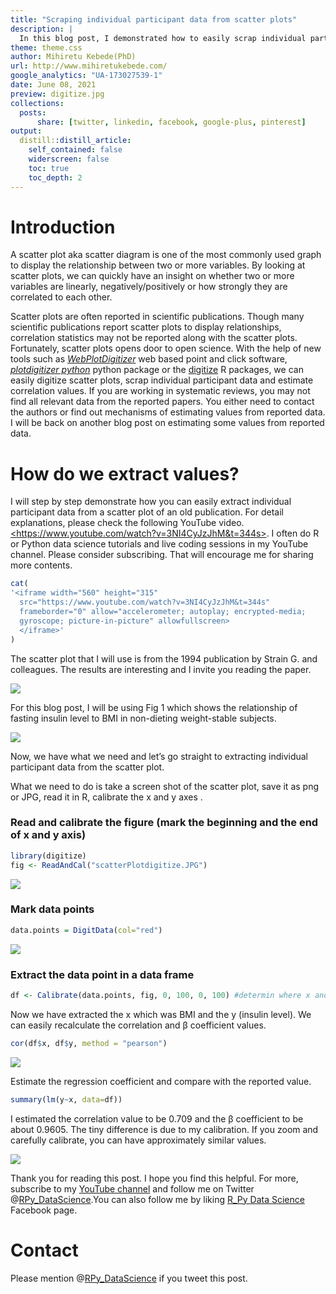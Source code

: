 ```yaml
---
title: "Scraping individual participant data from scatter plots"
description: |
  In this blog post, I demonstrated how to easily scrap individual participant data by digitizing a scatter plot of an old publication.
theme: theme.css
author: Mihiretu Kebede(PhD)
url: http://www.mihiretukebede.com/ 
google_analytics: "UA-173027539-1"
date: June 08, 2021
preview: digitize.jpg
collections:
  posts:
      share: [twitter, linkedin, facebook, google-plus, pinterest]
output:
  distill::distill_article:
    self_contained: false
    widerscreen: false
    toc: true
    toc_depth: 2
---
```


# Introduction

A scatter plot aka scatter diagram is one of the most commonly used graph to display the relationship between two or more variables. By looking at scatter plots, we can quickly have an insight on whether two or more variables are linearly, negatively/positively or how strongly they are correlated to each other.

Scatter plots are often reported in scientific publications. Though many scientific publications report scatter plots to display relationships, correlation statistics may not be reported along with the scatter plots. Fortunately, scatter plots opens door to open science. With the help of new tools such as [*WebPlotDigitizer*](https://automeris.io/WebPlotDigitizer/) web based point and click software, [*plotdigitizer python*](https://pypi.org/project/plotdigitizer/) python package or the [digitize](https://github.com/tpoisot/digitize) R packages, we can easily digitize scatter plots, scrap individual participant data and estimate correlation values. If you are working in systematic reviews, you may not find all relevant data from the reported papers. You either need to contact the authors or find out mechanisms of estimating values from reported data. I will be back on another blog post on estimating some values from reported data.

# How do we extract values?

I will step by step demonstrate how you can easily extract individual participant data from a scatter plot of an old publication. For detail explanations, please check the following YouTube video. [\<https://www.youtube.com/watch?v=3NI4CyJzJhM&t=344s\>](https://www.youtube.com/watch?v=3NI4CyJzJhM&t=344s){.uri}. I often do R or Python data science tutorials and live coding sessions in my YouTube channel. Please consider subscribing. That will encourage me for sharing more contents.

```r
cat(
'<iframe width="560" height="315" 
  src="https://www.youtube.com/watch?v=3NI4CyJzJhM&t=344s"
  frameborder="0" allow="accelerometer; autoplay; encrypted-media;
  gyroscope; picture-in-picture" allowfullscreen>
  </iframe>'
)
```

The scatter plot that I will use is from the 1994 publication by Strain G. and colleagues. The results are interesting and I invite you reading the paper.

![](publication.png)

For this blog post, I will be using Fig 1 which shows the relationship of fasting insulin level to BMI in non-dieting weight-stable subjects.

![](paste-586399E8.png)

Now, we have what we need and let's go straight to extracting individual participant data from the scatter plot.

What we need to do is take a screen shot of the scatter plot, save it as png or JPG, read it in R, calibrate the x and y axes .

### Read and calibrate the figure (mark the beginning and the end of x and y axis)

```r
library(digitize)
fig <- ReadAndCal("scatterPlotdigitize.JPG")
```

![](Animationnewlastr.gif)

### Mark data points

```r
data.points = DigitData(col="red")

```

![](points.gif)

### Extract the data point in a data frame

```r
df <- Calibrate(data.points, fig, 0, 100, 0, 100) #determin where x and y axis values start and end
```

Now we have extracted the x which was BMI and the y (insulin level). We can easily recalculate the correlation and β coefficient values.

```r
cor(df$x, df$y, method = "pearson")
```

![](corr.png)

Estimate the regression coefficient and compare with the reported value.

```r
summary(lm(y~x, data=df))
```

I estimated the correlation value to be 0.709 and the β coefficient to be about 0.9605. The tiny difference is due to my calibration. If you zoom and carefully calibrate, you can have approximately similar values.

![](lm.png)

Thank you for reading this post. I hope you find this helpful. For more, subscribe to my [YouTube channel](https://www.youtube.com/channel/UCpHd6O1Yqz4YgcYUBfyRqKg) and follow me on Twitter \@[RPy_DataScience](https://twitter.com/RPy_DataScience).You can also follow me by liking [R_Py Data Science](https://web.facebook.com/R_Py-Data-Science-105325938441990/news_feed) Facebook page.

# Contact

Please mention \@[RPy_DataScience](https://twitter.com/RPy_DataScience) if you tweet this post.
